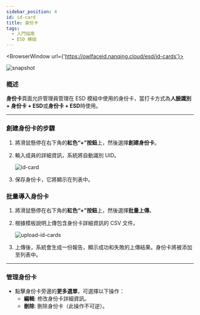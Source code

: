 ```yaml
---
sidebar_position: 4
id: id-card
title: 身份卡
tags:
  - 入門指南
  - ESD 模組
---
```



<BrowserWindow url={'https://owlfaceid.nanqing.cloud/esd/id-cards'}>

![snapshot](/assets/esd/id-cards.png)

</BrowserWindow>

### 概述

**身份卡**頁面允許管理員管理在 ESD 模組中使用的身份卡，當打卡方式為**人臉識別 + 身份卡 + ESD**或**身份卡 + ESD**時使用。

---

### 創建身份卡的步驟

1. 將滑鼠懸停在右下角的**紅色“+”按鈕**上，然後選擇**創建身份卡**。
2. 輸入成員的詳細資訊，系統將自動識別 UID。

   ![id-card](/assets/esd/id-card.png)

3. 保存身份卡，它將顯示在列表中。

### 批量導入身份卡

1. 將滑鼠懸停在右下角的**紅色“+”按鈕**上，然後選擇**批量上傳**。
2. 根據模板說明上傳包含身份卡詳細資訊的 CSV 文件。

   ![upload-id-cards](/assets/esd/upload-id-cards.png)

3. 上傳後，系統會生成一份報告，顯示成功和失敗的上傳結果。身份卡將被添加至列表中。

---

### 管理身份卡

- 點擊身份卡旁邊的**更多選單**，可選擇以下操作：
  - **編輯**: 修改身份卡詳細資訊。
  - **刪除**: 刪除身份卡（此操作不可逆）。
